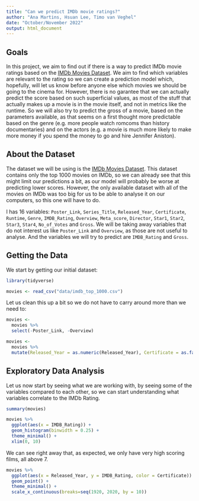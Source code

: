 ```yaml
---
title: "Can we predict IMDb movie ratings?"
author: "Ana Martins, Hsuan Lee, Timo van Veghel"
date: "October/November 2022"
output: html_document
---
```


## Goals 

In this project, we aim to find out if there is a way to predict IMDb movie ratings based on the [IMDb Movies Dataset](https://www.kaggle.com/datasets/harshitshankhdhar/imdb-dataset-of-top-1000-movies-and-tv-shows). We aim to find which variables are relevant to the rating so we can create a prediction model which, hopefully, will let us know before anyone else which movies we should be going to the cinema for. However, there is no garantee that we can actually predict the score based on such superficial values, as most of the stuff that actually makes up a movie is in the movie itself, and not in metrics like the runtime. So we will also try to predict the gross of a movie, based on the parameters available, as that seems on a first thought more predictable based on the genre (e.g. more people watch romcoms than history documentaries) and on the actors (e.g. a movie is much more likely to make more money if you spend the money to go and hire Jennifer Aniston).

## About the Dataset

The dataset we will be using is the [IMDb Movies Dataset](https://www.kaggle.com/datasets/harshitshankhdhar/imdb-dataset-of-top-1000-movies-and-tv-shows). This dataset contains only the top 1000 movies on IMDb, so we can already see that this might limit our predictions a bit, as our model will probably be worse at predicting lower scores. However, the only available dataset with all of the movies on IMDb was too big for us to be able to analyse it on our computers, so this one will have to do.

I has 16 variables: `Poster_Link`, `Series_Title`, `Released_Year`, `Certificate`, `Runtime`, `Genre`, `IMDB_Rating`, `Overview`, `Meta_score`, `Director`, `Star1`, `Star2`, `Star3`, `Star4`, `No_of_Votes` and `Gross`. We will be taking away variables that do not interest us like `Poster_Link` and `Overview`, as those are not useful to analyse. And the variables we will try to predict are `IMDB_Rating` and `Gross`.

## Getting the Data

We start by getting our initial dataset:

```r
library(tidyverse)
```

```r
movies <- read_csv("data/imdb_top_1000.csv")
```

Let us clean this up a bit so we do not have to carry around more than we need to:

```r
movies <-
  movies %>% 
  select(-Poster_Link, -Overview)
```

```r
movies <-
  movies %>% 
  mutate(Released_Year = as.numeric(Released_Year), Certificate = as.factor(Certificate))
```


## Exploratory Data Analysis

Let us now start by seeing what we are working with, by seeing some of the variables compared to each other, so we can start understanding what variables correlate to the IMDb Rating.

```r
summary(movies)
```


```r
movies %>% 
  ggplot(aes(x = IMDB_Rating)) +
  geom_histogram(binwidth = 0.25) +
  theme_minimal() +
  xlim(0, 10)
```

We can see right away that, as expected, we only have very high scoring films, all above 7.

```r
movies %>% 
  ggplot(aes(x = Released_Year, y = IMDB_Rating, color = Certificate)) +
  geom_point() +
  theme_minimal() +
  scale_x_continuous(breaks=seq(1920, 2020, by = 10))
```

